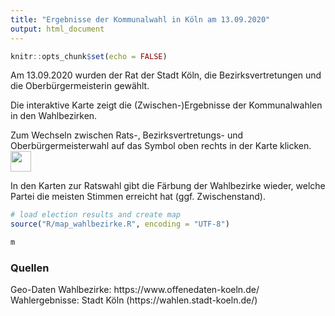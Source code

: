 ```yaml
---
title: "Ergebnisse der Kommunalwahl in Köln am 13.09.2020"
output: html_document
---
```


```r
knitr::opts_chunk$set(echo = FALSE)
```


Am 13.09.2020 wurden der Rat der Stadt Köln, die Bezirksvertretungen und die Oberbürgermeisterin gewählt.

Die interaktive Karte zeigt die (Zwischen-)Ergebnisse der Kommunalwahlen in den Wahlbezirken.

Zum Wechseln zwischen Rats-, Bezirksvertretungs- und Oberbürgermeisterwahl auf das Symbol oben rechts in der Karte klicken. ![](input/icon_leaflet_choose_map.png){width=33px, height=33px} 

In den Karten zur Ratswahl gibt die Färbung der Wahlbezirke wieder, welche Partei die meisten Stimmen erreicht hat (ggf. Zwischenstand).

```r
# load election results and create map
source("R/map_wahlbezirke.R", encoding = "UTF-8")
```


```r
m
```




### Quellen

Geo-Daten Wahlbezirke: https://www.offenedaten-koeln.de/
Wahlergebnisse: Stadt Köln (https://wahlen.stadt-koeln.de/)